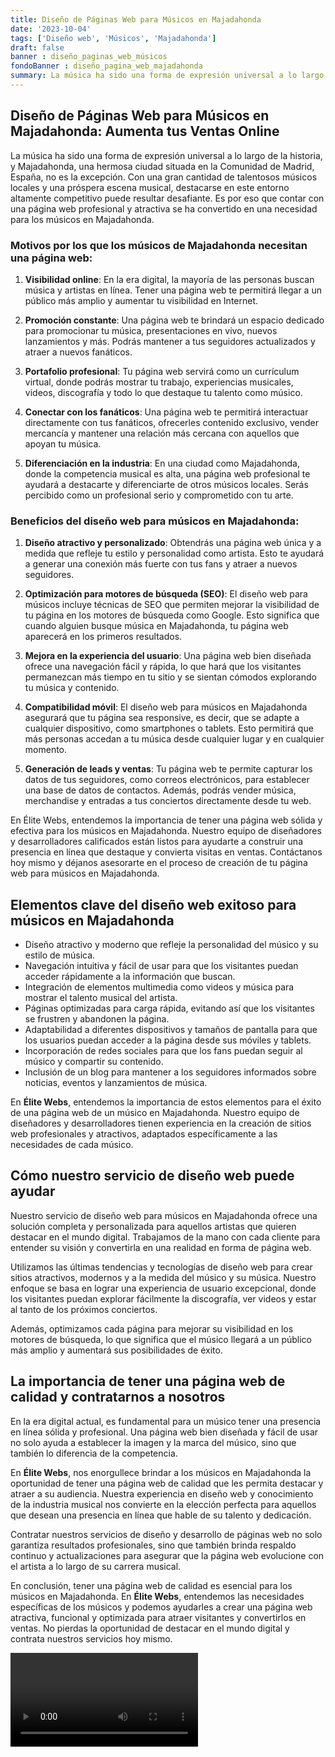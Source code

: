 ```yaml
---
title: Diseño de Páginas Web para Músicos en Majadahonda
date: '2023-10-04'
tags: ['Diseño web', 'Músicos', 'Majadahonda']
draft: false
banner : diseño_paginas_web_músicos
fondoBanner : diseño_pagina_web_majadahonda
summary: La música ha sido una forma de expresión universal a lo largo de la historia, y Majadahonda, una hermosa ciudad situada en la Comunidad de Madrid, España, no es la excepción. Con una gran cantidad de talentosos músicos locales y una próspera escena musical, destacarse en este entorno altamente competitivo puede resultar desafiante. Es por eso que contar con una página web profesional y atractiva se ha convertido en una necesidad para los músicos en Majadahonda.
---
```


## Diseño de Páginas Web para Músicos en Majadahonda: Aumenta tus Ventas Online

La música ha sido una forma de expresión universal a lo largo de la historia, y Majadahonda, una hermosa ciudad situada en la Comunidad de Madrid, España, no es la excepción. Con una gran cantidad de talentosos músicos locales y una próspera escena musical, destacarse en este entorno altamente competitivo puede resultar desafiante. Es por eso que contar con una página web profesional y atractiva se ha convertido en una necesidad para los músicos en Majadahonda.

### Motivos por los que los músicos de Majadahonda necesitan una página web:

1. **Visibilidad online**: En la era digital, la mayoría de las personas buscan música y artistas en línea. Tener una página web te permitirá llegar a un público más amplio y aumentar tu visibilidad en Internet.

2. **Promoción constante**: Una página web te brindará un espacio dedicado para promocionar tu música, presentaciones en vivo, nuevos lanzamientos y más. Podrás mantener a tus seguidores actualizados y atraer a nuevos fanáticos.

3. **Portafolio profesional**: Tu página web servirá como un currículum virtual, donde podrás mostrar tu trabajo, experiencias musicales, videos, discografía y todo lo que destaque tu talento como músico.

4. **Conectar con los fanáticos**: Una página web te permitirá interactuar directamente con tus fanáticos, ofrecerles contenido exclusivo, vender mercancía y mantener una relación más cercana con aquellos que apoyan tu música.

5. **Diferenciación en la industria**: En una ciudad como Majadahonda, donde la competencia musical es alta, una página web profesional te ayudará a destacarte y diferenciarte de otros músicos locales. Serás percibido como un profesional serio y comprometido con tu arte.

### Beneficios del diseño web para músicos en Majadahonda:

1. **Diseño atractivo y personalizado**: Obtendrás una página web única y a medida que refleje tu estilo y personalidad como artista. Esto te ayudará a generar una conexión más fuerte con tus fans y atraer a nuevos seguidores.

2. **Optimización para motores de búsqueda (SEO)**: El diseño web para músicos incluye técnicas de SEO que permiten mejorar la visibilidad de tu página en los motores de búsqueda como Google. Esto significa que cuando alguien busque música en Majadahonda, tu página web aparecerá en los primeros resultados.

3. **Mejora en la experiencia del usuario**: Una página web bien diseñada ofrece una navegación fácil y rápida, lo que hará que los visitantes permanezcan más tiempo en tu sitio y se sientan cómodos explorando tu música y contenido.

4. **Compatibilidad móvil**: El diseño web para músicos en Majadahonda asegurará que tu página sea responsive, es decir, que se adapte a cualquier dispositivo, como smartphones o tablets. Esto permitirá que más personas accedan a tu música desde cualquier lugar y en cualquier momento.

5. **Generación de leads y ventas**: Tu página web te permite capturar los datos de tus seguidores, como correos electrónicos, para establecer una base de datos de contactos. Además, podrás vender música, merchandise y entradas a tus conciertos directamente desde tu web.

En Élite Webs, entendemos la importancia de tener una página web sólida y efectiva para los músicos en Majadahonda. Nuestro equipo de diseñadores y desarrolladores calificados están listos para ayudarte a construir una presencia en línea que destaque y convierta visitas en ventas. Contáctanos hoy mismo y déjanos asesorarte en el proceso de creación de tu página web para músicos en Majadahonda.

<GifSeo />

<Cta />

## Elementos clave del diseño web exitoso para músicos en Majadahonda

- Diseño atractivo y moderno que refleje la personalidad del músico y su estilo de música.
- Navegación intuitiva y fácil de usar para que los visitantes puedan acceder rápidamente a la información que buscan.
- Integración de elementos multimedia como videos y música para mostrar el talento musical del artista.
- Páginas optimizadas para carga rápida, evitando así que los visitantes se frustren y abandonen la página.
- Adaptabilidad a diferentes dispositivos y tamaños de pantalla para que los usuarios puedan acceder a la página desde sus móviles y tablets.
- Incorporación de redes sociales para que los fans puedan seguir al músico y compartir su contenido.
- Inclusión de un blog para mantener a los seguidores informados sobre noticias, eventos y lanzamientos de música.

En **Élite Webs**, entendemos la importancia de estos elementos para el éxito de una página web de un músico en Majadahonda. Nuestro equipo de diseñadores y desarrolladores tienen experiencia en la creación de sitios web profesionales y atractivos, adaptados específicamente a las necesidades de cada músico.

## Cómo nuestro servicio de diseño web puede ayudar

Nuestro servicio de diseño web para músicos en Majadahonda ofrece una solución completa y personalizada para aquellos artistas que quieren destacar en el mundo digital. Trabajamos de la mano con cada cliente para entender su visión y convertirla en una realidad en forma de página web.

Utilizamos las últimas tendencias y tecnologías de diseño web para crear sitios atractivos, modernos y a la medida del músico y su música. Nuestro enfoque se basa en lograr una experiencia de usuario excepcional, donde los visitantes puedan explorar fácilmente la discografía, ver videos y estar al tanto de los próximos conciertos.

Además, optimizamos cada página para mejorar su visibilidad en los motores de búsqueda, lo que significa que el músico llegará a un público más amplio y aumentará sus posibilidades de éxito.

## La importancia de tener una página web de calidad y contratarnos a nosotros

En la era digital actual, es fundamental para un músico tener una presencia en línea sólida y profesional. Una página web bien diseñada y fácil de usar no solo ayuda a establecer la imagen y la marca del músico, sino que también lo diferencia de la competencia.

En **Élite Webs**, nos enorgullece brindar a los músicos en Majadahonda la oportunidad de tener una página web de calidad que les permita destacar y atraer a su audiencia. Nuestra experiencia en diseño web y conocimiento de la industria musical nos convierte en la elección perfecta para aquellos que desean una presencia en línea que hable de su talento y dedicación.

Contratar nuestros servicios de diseño y desarrollo de páginas web no solo garantiza resultados profesionales, sino que también brinda respaldo continuo y actualizaciones para asegurar que la página web evolucione con el artista a lo largo de su carrera musical.

En conclusión, tener una página web de calidad es esencial para los músicos en Majadahonda. En **Élite Webs**, entendemos las necesidades específicas de los músicos y podemos ayudarles a crear una página web atractiva, funcional y optimizada para atraer visitantes y convertirlos en ventas. No pierdas la oportunidad de destacar en el mundo digital y contrata nuestros servicios hoy mismo.

<Video />

<CtaBot job='Músicos' city='Majadahonda'/>

<Gmaps query='Majadahonda+españa+maps' />